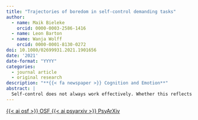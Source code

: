 ```yaml
---
title: "Trajectories of boredom in self-control demanding tasks"
author:
  - name: Maik Bieleke
    orcid: 0000-0003-2586-1416
  - name: Leon Barton
  - name: Wanja Wolff
    orcid: 0000-0001-8130-0272
doi: 10.1080/02699931.2021.1901656
date: '2021'
date-format: "YYYY"
categories:
  - journal article
  - original research
description: "**{{< fa newspaper >}} Cognition and Emotion**"
abstract: |
  Self-control does not always work effectively. Whether this reflects the depletion of a global self-control resource is subject to an ongoing debate. We turned to boredom as a potential confounding variable to advance this debate. In a high-powered experiment (*N* = 719), participants worked on a primary (transcription) task of varying self-control demands (low, high) and length (2, 4, 8 min), followed by a secondary (Stroop) task with low and high self-control demanding trials. In addition to trait boredom, we measured effort, difficulty, tiredness, frustration, and boredom after the primary task and repeatedly during the secondary task. Effort, difficulty, tiredness, and frustration increased with the demand and duration of the primary task; however, without affecting performance in the secondary task. Importantly, participants rated both the primary and the secondary task as boring, and higher boredom at the state and the trait level was associated with lower effort and higher difficulty, tiredness, and frustration. During the secondary task, boredom increased steadily but was generally lower in more self-control demanding trials. Finally, boredom predicted performance in the secondary task. These results show an intricate relationship between self-control and boredom that research on these two constructs should carefully disentangle.
---
```


<!-- OSF -->
<a 
  target = "_blank" 
  class = "btn btn-dark rounded-pill" 
  href = "https://osf.io/m4fgp/" 
  role = "button">
{{< ai osf >}} OSF
</a>
<!-- PsyArXiv -->
<a 
  target = "_blank"
  class = "btn btn-dark rounded-pill"
  href = "https://psyarxiv.com/ekqrv/"
  role = "button">
{{< ai psyarxiv >}} PsyArXiv
</a>
